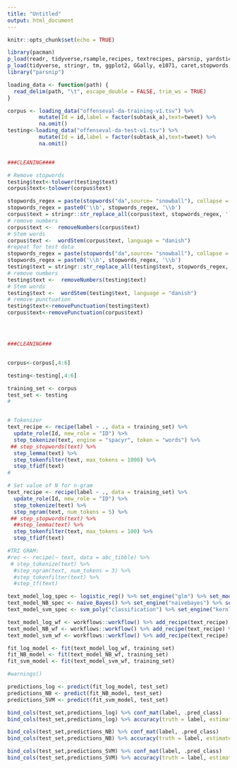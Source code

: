 ```yaml
---
title: "Untitled"
output: html_document
---
```


```r
knitr::opts_chunk$set(echo = TRUE)
```

```r
library(pacman)
p_load(readr, tidyverse,rsample,recipes, textrecipes, parsnip, yardstick,workflows, discrim,kernlab)
p_load(tidyverse, stringr, tm, ggplot2, GGally, e1071, caret,stopwords, stringi, tm, SnowballC,stringr,fastmatch)
library("parsnip")

loading_data <- function(path) {
  read_delim(path, "\t", escape_double = FALSE, trim_ws = TRUE)
}

corpus <- loading_data("offenseval-da-training-v1.tsv") %>% 
          mutate(Id = id,label = factor(subtask_a),text=tweet) %>% 
          na.omit()
testing<-loading_data("offenseval-da-test-v1.tsv") %>% 
          mutate(Id = id,label = factor(subtask_a),text=tweet) %>% 
          na.omit()


###CLEANING####

# Remove stopwords
testing$text<-tolower(testing$text) 
corpus$text<-tolower(corpus$text) 

stopwords_regex = paste(stopwords("da",source= "snowball"), collapse = '\\b|\\b')
stopwords_regex = paste0('\\b', stopwords_regex, '\\b')
corpus$text = stringr::str_replace_all(corpus$text, stopwords_regex, '')
# remove numbers
corpus$text <-  removeNumbers(corpus$text)
# Stem words
corpus$text <-  wordStem(corpus$text, language = "danish")
#repeat for test data
stopwords_regex = paste(stopwords("da",source= "snowball"), collapse = '\\b|\\b')
stopwords_regex = paste0('\\b', stopwords_regex, '\\b')
testing$text = stringr::str_replace_all(testing$text, stopwords_regex, '')
# remove numbers
testing$text <-  removeNumbers(testing$text)
# Stem words
testing$text <-  wordStem(testing$text, language = "danish")
# remove punctuation
testing$text<-removePunctuation(testing$text)
corpus$text<-removePunctuation(corpus$text)




###CLEANING###


corpus<-corpus[,4:6]

testing<-testing[,4:6]

training_set <- corpus
test_set <- testing
#


# Tokenizer
text_recipe <- recipe(label ~ ., data = training_set) %>% 
  update_role(Id, new_role = "ID") %>% 
  step_tokenize(text, engine = "spacyr", token = "words") %>%
 ## step_stopwords(text) %>% 
  step_lemma(text) %>%
  step_tokenfilter(text, max_tokens = 1000) %>%
  step_tfidf(text)
#

# Set value of N for n-gram
text_recipe <- recipe(label ~ ., data = training_set) %>% 
  update_role(Id, new_role = "ID") %>% 
  step_tokenize(text) %>%
  step_ngram(text, num_tokens = 5) %>%
 ## step_stopwords(text) %>% 
  ##step_lemma(text) %>%
  step_tokenfilter(text, max_tokens = 100) %>%
  step_tfidf(text)

#TRI GRAM:
#rec <- recipe(~ text, data = abc_tibble) %>%
 # step_tokenize(text) %>%
  #step_ngram(text, num_tokens = 3) %>%
  #step_tokenfilter(text) %>%
  #step_tf(text)

```

```r
text_model_log_spec <- logistic_reg() %>% set_engine("glm") %>% set_mode("classification")
text_model_NB_spec <- naive_Bayes() %>% set_engine("naivebayes") %>% set_mode("classification")
text_model_svm_spec <- svm_poly("classification") %>% set_engine("kernlab")
```

```r
text_model_log_wf <- workflows::workflow() %>% add_recipe(text_recipe) %>% add_model(text_model_log_spec)
text_model_NB_wf <- workflows::workflow() %>% add_recipe(text_recipe) %>% add_model(text_model_NB_spec)
text_model_svm_wf <- workflows::workflow() %>% add_recipe(text_recipe) %>% add_model(text_model_svm_spec)

```

```r
fit_log_model <- fit(text_model_log_wf, training_set)
fit_NB_model <- fit(text_model_NB_wf, training_set)
fit_svm_model <- fit(text_model_svm_wf, training_set)

#warnings()
```

```r
predictions_log <- predict(fit_log_model, test_set)
predictions_NB <- predict(fit_NB_model, test_set)
predictions_SVM <- predict(fit_svm_model, test_set)

bind_cols(test_set,predictions_log) %>% conf_mat(label, .pred_class) 
bind_cols(test_set,predictions_log) %>% accuracy(truth = label, estimate = .pred_class)

bind_cols(test_set,predictions_NB) %>% conf_mat(label, .pred_class) 
bind_cols(test_set,predictions_NB) %>% accuracy(truth = label, estimate = .pred_class)

bind_cols(test_set,predictions_SVM) %>% conf_mat(label, .pred_class) 
bind_cols(test_set,predictions_SVM) %>% accuracy(truth = label, estimate = .pred_class)

```

